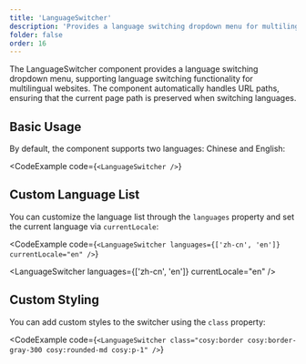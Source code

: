 ```yaml
---
title: 'LanguageSwitcher'
description: 'Provides a language switching dropdown menu for multilingual website language switching functionality'
folder: false
order: 16
---
```



The LanguageSwitcher component provides a language switching dropdown menu, supporting language switching functionality for multilingual websites. The component automatically handles URL paths, ensuring that the current page path is preserved when switching languages.

## Basic Usage

By default, the component supports two languages: Chinese and English:

<CodeExample
  code={`<LanguageSwitcher />`}
>
  <LanguageSwitcher />
</CodeExample>

## Custom Language List

You can customize the language list through the `languages` property and set the current language via `currentLocale`:

<CodeExample
  code={`<LanguageSwitcher
  languages={['zh-cn', 'en']}
  currentLocale="en"
/>`}
>
  <LanguageSwitcher
    languages={['zh-cn', 'en']}
    currentLocale="en"
  />
</CodeExample>

## Custom Styling

You can add custom styles to the switcher using the `class` property:

<CodeExample
  code={`<LanguageSwitcher class="cosy:border cosy:border-gray-300 cosy:rounded-md cosy:p-1" />`}
>
  <LanguageSwitcher class="cosy:border cosy:border-gray-300 cosy:rounded-md cosy:p-1" />
</CodeExample>
